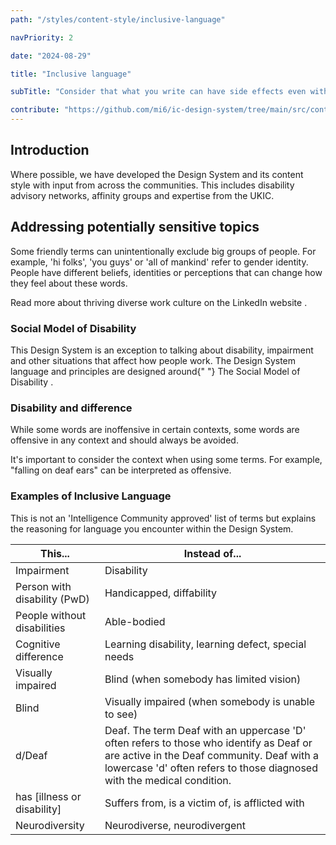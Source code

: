 ```yaml
---
path: "/styles/content-style/inclusive-language"

navPriority: 2

date: "2024-08-29"

title: "Inclusive language"

subTitle: "Consider that what you write can have side effects even with the best of intentions."

contribute: "https://github.com/mi6/ic-design-system/tree/main/src/content/structured/styles/inclusive-language.mdx"
---
```


## Introduction

Where possible, we have developed the Design System and its content style with input from across the communities. This includes disability advisory networks, affinity groups and expertise from the UKIC.

## Addressing potentially sensitive topics

Some friendly terms can unintentionally exclude big groups of people. For example, 'hi folks', 'you guys' or 'all of mankind' refer to gender identity. People have different beliefs, identities or perceptions that can change how they feel about these words.

<p>
  <ic-link
    target="_blank"
    href="https://www.linkedin.com/pulse/inclusive-language-important-thriving-diverse-work-culture-singh"
    rel="noreferer noopener nofollow"
  >
    Read more about thriving diverse work culture on the LinkedIn website
  </ic-link>
  .
</p>

### Social Model of Disability

<p>
  This Design System is an exception to talking about disability, impairment and
  other situations that affect how people work. The Design System language and
  principles are designed around{" "}
  <ic-link
    target="_blank"
    href="https://en.wikipedia.org/wiki/Social_model_of_disability"
    rel="noreferer noopener nofollow"
  >
    The Social Model of Disability
  </ic-link>
  .
</p>

### Disability and difference

While some words are inoffensive in certain contexts, some words are offensive in any context and should always be avoided.

It's important to consider the context when using some terms. For example, "falling on deaf ears" can be interpreted as offensive.

### Examples of Inclusive Language

This is not an 'Intelligence Community approved' list of terms but explains the reasoning for language you encounter within the Design System.

| **This...**                  | **Instead of...**                                                                                                                                                                                               |
| ---------------------------- | --------------------------------------------------------------------------------------------------------------------------------------------------------------------------------------------------------------- |
| Impairment                   | Disability                                                                                                                                                                                                      |
| Person with disability (PwD) | Handicapped, diffability                                                                                                                                                                                        |
| People without disabilities  | Able-bodied                                                                                                                                                                                                     |
| Cognitive difference         | Learning disability, learning defect, special needs                                                                                                                                                             |
| Visually impaired            | Blind (when somebody has limited vision)                                                                                                                                                                        |
| Blind                        | Visually impaired (when somebody is unable to see)                                                                                                                                                              |
| d/Deaf                       | Deaf. The term Deaf with an uppercase 'D' often refers to those who identify as Deaf or are active in the Deaf community. Deaf with a lowercase 'd' often refers to those diagnosed with the medical condition. |
| has [illness or disability]  | Suffers from, is a victim of, is afflicted with                                                                                                                                                                 |
| Neurodiversity               | Neurodiverse, neurodivergent                                                                                                                                                                                    |
